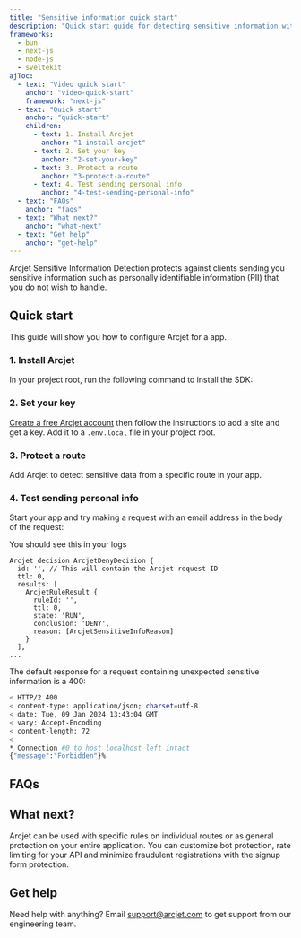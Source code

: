 ```yaml
---
title: "Sensitive information quick start"
description: "Quick start guide for detecting sensitive information with Arcjet in your Next.js, Node.js, Bun, or SvelteKit app."
frameworks:
  - bun
  - next-js
  - node-js
  - sveltekit
ajToc:
  - text: "Video quick start"
    anchor: "video-quick-start"
    framework: "next-js"
  - text: "Quick start"
    anchor: "quick-start"
    children:
      - text: 1. Install Arcjet
        anchor: "1-install-arcjet"
      - text: 2. Set your key
        anchor: "2-set-your-key"
      - text: 3. Protect a route
        anchor: "3-protect-a-route"
      - text: 4. Test sending personal info
        anchor: "4-test-sending-personal-info"
  - text: "FAQs"
    anchor: "faqs"
  - text: "What next?"
    anchor: "what-next"
  - text: "Get help"
    anchor: "get-help"
---
```



Arcjet Sensitive Information Detection protects against clients sending you
sensitive information such as personally identifiable information (PII) that
you do not wish to handle.

<WhatIsArcjet />

## Quick start

This guide will show you how to configure Arcjet for a <FrameworkName client:idle />
app.

### 1. Install Arcjet

In your project root, run the following command to install the SDK:

<SlotByFramework client:idle>
  <Step1Bun slot="bun" />
  <Step1NextJs slot="next-js" />
  <Step1NodeJs slot="node-js" />
  <Step1SvelteKit slot="sveltekit" />
</SlotByFramework>

### 2. Set your key

[Create a free Arcjet account](https://app.arcjet.com) then follow the
instructions to add a site and get a key. Add it to a `.env.local` file in your
project root.

<SlotByFramework client:idle>
  <Step2SetEnv slot="bun" />
  <Step2 slot="next-js" />
  <Step2SetEnv slot="node-js" />
  <Step2 slot="sveltekit" />
</SlotByFramework>

### 3. Protect a route

Add Arcjet to detect sensitive data from a specific route in your app.

<SlotByFramework client:idle>
  <Step3Bun slot="bun" />
  <Step3NextJs slot="next-js" />
  <Step3NodeJs slot="node-js" />
  <Step3SvelteKit slot="sveltekit" />
</SlotByFramework>

### 4. Test sending personal info

Start your app and try making a request with an email address in the body of the
request:

<SlotByFramework client:idle>
  <Step4Bun slot="bun" />
  <Step4NextJs slot="next-js" />
  <Step4NodeJs slot="node-js" />
  <Step4SvelteKit slot="sveltekit" />
</SlotByFramework>

You should see this in your logs

```text
Arcjet decision ArcjetDenyDecision {
  id: '', // This will contain the Arcjet request ID
  ttl: 0,
  results: [
    ArcjetRuleResult {
      ruleId: '',
      ttl: 0,
      state: 'RUN',
      conclusion: 'DENY',
      reason: [ArcjetSensitiveInfoReason]
    }
  ],
...
```

The default response for a request containing unexpected sensitive information
is a 400:

```sh
< HTTP/2 400
< content-type: application/json; charset=utf-8
< date: Tue, 09 Jan 2024 13:43:04 GMT
< vary: Accept-Encoding
< content-length: 72
<
* Connection #0 to host localhost left intact
{"message":"Forbidden"}%
```

## FAQs

<FAQs />

## What next?

Arcjet can be used with specific rules on individual routes or as general
protection on your entire application. You can customize bot protection, rate
limiting for your API and minimize fraudulent registrations with the signup form
protection.

<CardGrid>
  <LinkCard
    title="Example apps"
    href="https://github.com/arcjet/arcjet-js/tree/main/examples"
    description="Check out the examples."
  />
  <LinkCard
    title="Arcjet Sensitive Info reference"
    href="/sensitive-info/reference"
    description="Full details about Sensitive Info."
  />
  <LinkCard
    title="Testing"
    href="/testing"
    description="Write tests for your rules."
  />
</CardGrid>

## Get help

Need help with anything? Email support@arcjet.com to get support from our
engineering team.

<Comments />
